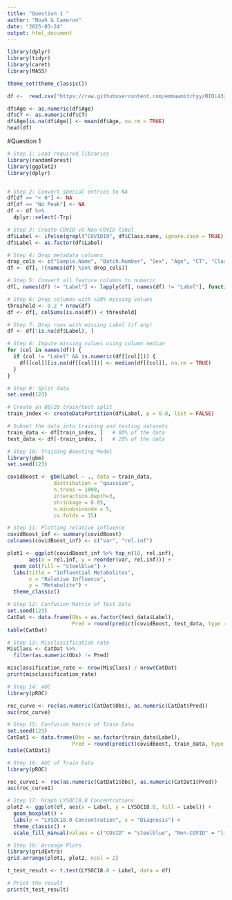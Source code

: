 ```yaml
---
title: "Question 1 "
author: "Noah & Cameron"
date: "2025-03-24"
output: html_document
---
```


```r
library(dplyr)
library(tidyr)
library(caret)
library(MASS)

theme_set(theme_classic())

df <-  read.csv("https://raw.githubusercontent.com/emmaamitchyy/BIOL432_Gr3_Final/refs/heads/main/Data_Input/RawData.csv") # made more concise

df$Age <- as.numeric(df$Age)
df$CT <- as.numeric(df$CT)
df$Age[is.na(df$Age)] <- mean(df$Age, na.rm = TRUE) 
head(df)
```

#Question 1 

```r
# Step 1: Load required libraries 
library(randomForest)
library(ggplot2)
library(dplyr)


# Step 2: Convert special entries to NA
df[df == "< 0"] <- NA
df[df == "No Peak"] <- NA
df <- df %>%
  dplyr::select(-Trp)

# Step 3: Create COVID vs Non-COVID label
df$Label <- ifelse(grepl("COVID19", df$Class.name, ignore.case = TRUE), "COVID", "Non-COVID")
df$Label <- as.factor(df$Label)

# Step 4: Drop metadata columns
drop_cols <- c("Sample.Name", "Batch.Number", "Sex", "Age", "CT", "Class.name")
df <- df[, !(names(df) %in% drop_cols)]

# Step 5: Convert all feature columns to numeric
df[, names(df) != "Label"] <- lapply(df[, names(df) != "Label"], function(x) as.numeric(as.character(x)))

# Step 6: Drop columns with >20% missing values
threshold <- 0.2 * nrow(df)
df <- df[, colSums(is.na(df)) < threshold] 

# Step 7: Drop rows with missing Label (if any)
df <- df[!is.na(df$Label), ]

# Step 8: Impute missing values using column median
for (col in names(df)) {
  if (col != "Label" && is.numeric(df[[col]])) {
    df[[col]][is.na(df[[col]])] <- median(df[[col]], na.rm = TRUE)
  }
}

# Step 9: Split data
set.seed(123)

# Create an 80/20 train/test split
train_index <- createDataPartition(df$Label, p = 0.8, list = FALSE)

# Subset the data into training and testing datasets
train_data <- df[train_index, ]   # 80% of the data
test_data <- df[-train_index, ]   # 20% of the data
```


```r
# Step 10: Training Boosting Model
library(gbm)
set.seed(123)

covidBoost <- gbm(Label ~ ., data = train_data,
               distribution = "gaussian",
               n.trees = 1000,
               interaction.depth=3,
               shrinkage = 0.05,
               n.minobsinnode = 5,
               cv.folds = 15)

# Step 11: Plotting relative influence
covidBoost_inf <- summary(covidBoost)
colnames(covidBoost_inf) <- c("var", "rel.inf")

plot1 <- ggplot(covidBoost_inf %>% top_n(10, rel.inf), 
       aes(x = rel.inf, y = reorder(var, rel.inf))) +
  geom_col(fill = "steelblue") +
  labs(title = "Influential Metabolites",
       x = "Relative Influence",
       y = "Metabolite") +
  theme_classic()
```

```r
# Step 12: Confusion Matrix of Test Data
set.seed(123)
CatDat <- data.frame(Obs = as.factor(test_data$Label),
                     Pred = round(predict(covidBoost, test_data, type = "response"),0))
table(CatDat)
```

```r
# Step 13: Misclassification rate
MisClass <- CatDat %>% 
  filter(as.numeric(Obs) != Pred)

misclassification_rate <- nrow(MisClass) / nrow(CatDat)
print(misclassification_rate)
```

```r
# Step 14: AUC
library(pROC)

roc_curve <- roc(as.numeric(CatDat$Obs), as.numeric(CatDat$Pred))
auc(roc_curve)
```

```r
# Step 15: Confusion Matrix of Train Data
set.seed(123)
CatDat1 <- data.frame(Obs = as.factor(train_data$Label),
                     Pred = round(predict(covidBoost, train_data, type = "response"),0))
table(CatDat1)
```

```r
# Step 16: AUC of Train Data
library(pROC)

roc_curve1 <- roc(as.numeric(CatDat1$Obs), as.numeric(CatDat1$Pred))
auc(roc_curve1)
```

```r
# Step 17: Graph LYSOC18.0 Concentrations
plot2 <- ggplot(df, aes(x = Label, y = LYSOC18.0, fill = Label)) +
  geom_boxplot() +
  labs(y = "LYSOC18.0 Concentration", x = "Diagnosis") +
  theme_classic() +
  scale_fill_manual(values = c("COVID" = "steelblue", "Non-COVID" = "lightblue"))

# Step 18: Arrange Plots
library(gridExtra)
grid.arrange(plot1, plot2, ncol = 2)
```

```r
t_test_result <- t.test(LYSOC18.0 ~ Label, data = df)

# Print the result
print(t_test_result)
```

